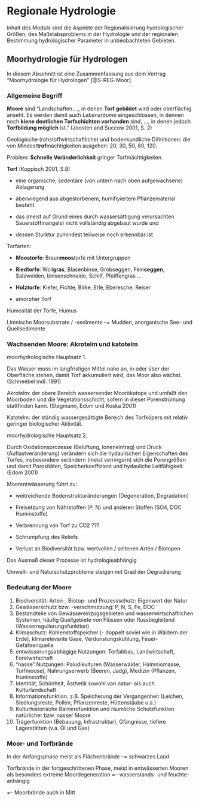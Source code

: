 # Regionale Hydrologie

Inhalt des Moduls sind die Aspekte der Regionalisierung hydrologischer Größen, des Maßstabsproblems in der Hydrologie und der regionalen Bestimmung hydrologischer Parameter in unbeobachteten Gebieten.

## Moorhydrologie für Hydrologen

In diesem Abschnitt ist eine Zusammenfassung aus dem Vertrag "Moorhydrologie für Hydrologen" [@S-REG-Moor].

### Allgemeine Begriff

**Moore** sind "Landschaften ..., in denen **Torf gebildet** wird oder oberflächig anseht. Es werden damit auch *Lebensräume* eingeschlossen, in dennen noch **kiene deutlichen Torfschichten vorhanden** sind, ..., in denen jedoch **Torfbildung möglich** ist." (Joosten and Succow 2001, S. 2)

Geologische (rohstoffwirtschaftliche) und bodenkundliche Difinitionen: die von Mindest**trof**mächtigkeiten ausgehen: 20, 30, 50, 80, 120.

Problem: **Schnelle Veränderlichkeit** gringer Torfmächtigkeiten.

**Torf** (Koppisch 2001, S.8)

-   eine organische, sedentäre (von untern nach oben aufgewachsene) Ablagerung

-   äberwiegend aus abgestorbenem, humifiyiertem Pflanzematerial besteht

-   das (meist auf Grund eines durch wassersättigung verursachten Sauerstoffmangels) nicht vollständig abgebaut wurde und

-   dessen Sturktur zumindest teilweise noch erkennbar ist

Torfarten:

-   **Moostorfe**: Braun**moos**torfe mit Untergruppen

-   **Riedtorfe**: Woll**gras**, Blasenbinse, Grobseggen, Fein**seggen**, Salzweiden, binsenschneide, Schilf, Pfeiffengras ...

-   **Holztorfe**: Kiefer, Fichte, Birke, Erle, Eberesche, Reiser

-   amorpher Torf

Humosität der Torfe, Humus

Limnische Moorsubstrate / -sedimente --= Mudden, anorganische See- und Quellsedimente

### Wachsenden Moore: Akrotelm und katotelm

moorhydrologische Hauptsatz 1.

Das Wasser muss im langfristigen Mittel nahe an, in oder über der Oberfläche stehen, damit Torf akkumuliert wird, das Moor also wächst. (Schneebel mdl. 1991)

Akrotelm: der obere Bereich wassersender Moorökotope und umfaßt den Moorboden und die Vegetationsschicht, sofern in dieser Porenstrümung stattfinden kann. (Stegmann, Edom und Koska 2001)

Katotelm: der ständig wassergesättigte Bereich des Torfköpers mit relativ geringer biologischer Aktivität.

moorhydrologische Hauptsatz 2.

Durch Oxidationsprozesse (Belüftung, loneneintrag) und Druck (Auflastveränderung) verändern sich die hydaulischen Eigenschaften des Torfes, insbesondere verändern (meist verringern) sich die Porengrößen und damit Porositäten, Speicherkoeffizient und hydauliche Leitfähigkeit. (Edom 2001)

Moorentwässerung führt zu:

-   weitreichende Bodenstrukturänderungen (Degeneration, Degradation)

-   Freisetzung von Nährstoffen (P, N) und anderen Stoffen (SO4, DOC Huminstoffe)

-   Verbrennung von Torf zu CO2 ???

-   Schrumpfung des Reliefs

-   Verlust an Biodiversität bzw. wertvollen / seltenen Arten / Biotopen

Das Ausmaß dieser Prozesse ist hydrologieabhängig

Umwelt- und Naturschutzprobleme steigen mit Grad der Degradierung

### Bedeutung der Moore

1.  Biodiversität: Arten-, Biotop- und Prozessschutz: Eigenwert der Natur
2.  Gewässerschutz bzw. -verschmutzung: P, N, S, Fe, DOC
3.  Bestandteile von Gewässereinzugsgebieten und wasserwirtschaftlichen Systemen, häufig Quellgebiete von Flüssen oder flussbegleitend (Wasserregulierungsfunktion)
4.  Klimaschutz: Kohlenstoffspeicher (- doppelt soviel wie in Wäldern der Erde), klimarelevante Gase, Verdunstungskühlung, Feuer-Gefahrenquelle
5.  entwässerungsabhägige Nutzungen: Torfabbau, Landwirtschaft, Forstwirtschaft
6.  "nasse" Nutzungen: Paludikulturen (Wasserwälder, Halmniomasse, Torfmoose), Nahrungserwerb (Beeren, Jadg), Medizin (Pflanzen, Huminstoffe)
7.  Identität, Schönheit, Ästhetik sowohl von natur- als auch Kulturlandschaft
8.  Informationsfunktion, z.B. Speicherung der Vergangenheit (Leichen, Siedlungsreste, Pollen, Pflanzenreste, Hüttenstäube u.a.)
9.  Kulturhistorische Barrierefunktion und räumliche Schutzfunktion natürlicher bzw. nasser Moore
10. Trägerfunktion (Bebauung, Infrastruktur), Gfängnisse, tiefere Lagerstätten (v.a. Öl und Gas)

### Moor- und Torfbrände

In der Anfangsphase meist als Flächenbrände --= schwarzes Land

Torfbrände in der fortgeschrittenen Phase, meist in entwässerten Mooren als besonders extreme Moordegeneration =-- wasserstands- und feuchte-anhängig

=-- Moorbrände auch in Mitt
